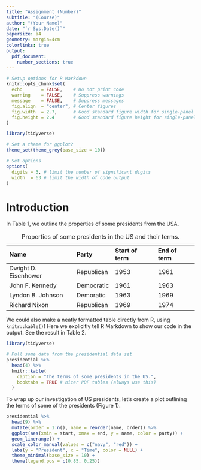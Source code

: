 ```yaml
---
title: "Assignment (Number)"
subtitle: "(Course)"
author: "(Your Name)"
date: "`r Sys.Date()`"
papersize: a4
geometry: margin=4cm
colorlinks: true
output:
  pdf_document:
    number_sections: true
---
```


```r
# Setup options for R Markdown
knitr::opts_chunk$set(
  echo       = FALSE,    # Do not print code
  warning    = FALSE,    # Suppress warnings
  message    = FALSE,    # Suppress messages
  fig.align  = "center", # Center figures
  fig.width  = 2.7,      # Good standard figure width for single-panel figures
  fig.height = 2.4       # Good standard figure height for single-panel figures
)

library(tidyverse)

# Set a theme for ggplot2
theme_set(theme_grey(base_size = 10))

# Set options
options(
  digits = 3, # limit the number of significant digits
  width  = 63 # limit the width of code output
)
```

# Introduction

In Table 1, we outline the properties of some presidents from the USA.

Table: Properties of some presidents in the US and their terms.

Name                   Party         Start of term    End of term
--------------------   -----------   --------------   --------------
Dwight D. Eisenhower   Republican              1953             1961
John F. Kennedy        Democratic              1961             1963
Lyndon B. Johnson      Demoratic               1963             1969
Richard Nixon          Republican              1969             1974

We could also make a neatly formatted table directly from R, using
`knitr::kable()`! Here we explicitly tell R Markdown to show our code
in the output. See the result in Table 2.

```r
library(tidyverse)

# Pull some data from the presidential data set
presidential %>%
  head(4) %>%
  knitr::kable(
    caption = "The terms of some presidents in the US.",
    booktabs = TRUE # nicer PDF tables (always use this)
  )
```

To wrap up our investigation of US presidents, let's create a plot outlining
the terms of some of the presidents (Figure 1).

```r
presidential %>%
  head(9) %>%
  mutate(order = 1:n(), name = reorder(name, order)) %>%
  ggplot(aes(xmin = start, xmax = end, y = name, color = party)) +
  geom_linerange() +
  scale_color_manual(values = c("navy", "red")) +
  labs(y = "President", x = "Time", color = NULL) +
  theme_minimal(base_size = 10) +
  theme(legend.pos = c(0.85, 0.25))
```
